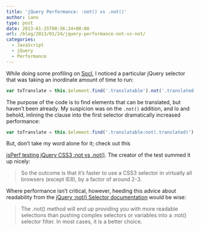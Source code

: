 ```yaml
---
title: 'jQuery Performance: :not() vs .not()'
author: iano
type: post
date: 2013-01-25T00:56:24+00:00
url: /blog/2013/01/24/jquery-performance-not-vs-not/
categories:
  - JavaScript
  - jQuery
  - Performance
---
```


While doing some profiling on [Socl][1], I noticed a particular jQuery selector that was taking an inordinate amount of time to run:

```javascript
var toTranslate = this.$element.find('.translatable').not('.translated');
```

The purpose of the code is to find elements that can be translated, but haven&#8217;t been already. My suspicion was on the `.not()` addition, and lo and behold, inlining the clause into the first selector dramatically increased performance:

```javascript
var toTranslate = this.$element.find('.translatable:not(.translated)');
```

<!-- more -->

But, don&#8217;t take my word alone for it; check out this

[jsPerf testing jQuery CSS3 :not vs .not()][2]. The creator of the test summed it up nicely:

> So the outcome is that it&#8217;s faster to use a CSS3 selector in virtually all browsers (except IE8), by a factor of around 2-3.

Where performance isn&#8217;t critical, however, heeding this advice about readability from the [jQuery :not() Selector documentation][3] would be wise:

> The .not() method will end up providing you with more readable selections than pushing complex selectors or variables into a :not() selector filter. In most cases, it is a better choice.

[1]: http://so.cl 'Socl'
[2]: http://jsperf.com/jquery-css3-not-vs-not
[3]: http://api.jquery.com/not-selector/

